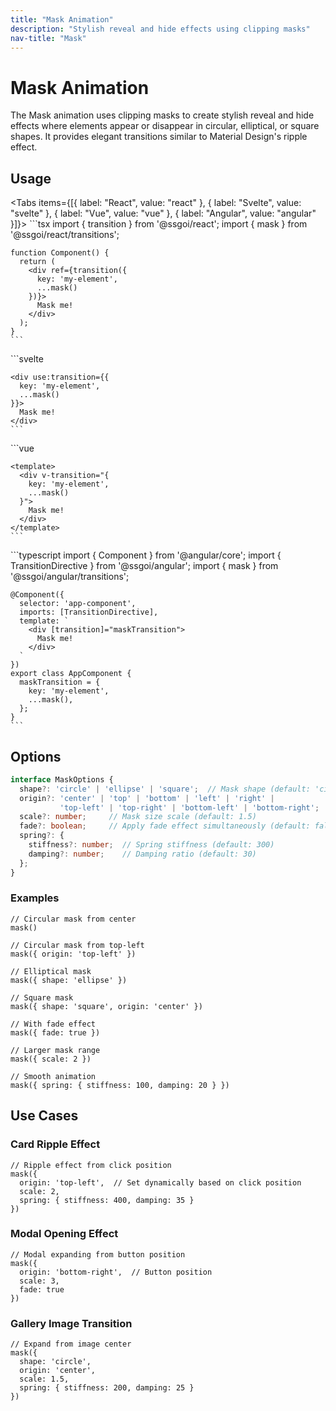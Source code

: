 ```yaml
---
title: "Mask Animation"
description: "Stylish reveal and hide effects using clipping masks"
nav-title: "Mask"
---
```


# Mask Animation

The Mask animation uses clipping masks to create stylish reveal and hide effects where elements appear or disappear in circular, elliptical, or square shapes. It provides elegant transitions similar to Material Design's ripple effect.

<TransitionDemo type="mask" />

## Usage

<Tabs items={[{ label: "React", value: "react" }, { label: "Svelte", value: "svelte" }, { label: "Vue", value: "vue" }, { label: "Angular", value: "angular" }]}>
  <TabPanel value="react">
    ```tsx
    import { transition } from '@ssgoi/react';
    import { mask } from '@ssgoi/react/transitions';

    function Component() {
      return (
        <div ref={transition({
          key: 'my-element',
          ...mask()
        })}>
          Mask me!
        </div>
      );
    }
    ```
  </TabPanel>
  <TabPanel value="svelte">
    ```svelte
    <script>
      import { transition } from '@ssgoi/svelte';
      import { mask } from '@ssgoi/svelte/transitions';
    </script>

    <div use:transition={{
      key: 'my-element',
      ...mask()
    }}>
      Mask me!
    </div>
    ```
  </TabPanel>
  <TabPanel value="vue">
    ```vue
    <script setup>
    import { mask } from '@ssgoi/vue/transitions';
    </script>

    <template>
      <div v-transition="{
        key: 'my-element',
        ...mask()
      }">
        Mask me!
      </div>
    </template>
    ```
  </TabPanel>
  <TabPanel value="angular">
    ```typescript
    import { Component } from '@angular/core';
    import { TransitionDirective } from '@ssgoi/angular';
    import { mask } from '@ssgoi/angular/transitions';

    @Component({
      selector: 'app-component',
      imports: [TransitionDirective],
      template: `
        <div [transition]="maskTransition">
          Mask me!
        </div>
      `
    })
    export class AppComponent {
      maskTransition = {
        key: 'my-element',
        ...mask(),
      };
    }
    ```
  </TabPanel>
</Tabs>

## Options

```typescript
interface MaskOptions {
  shape?: 'circle' | 'ellipse' | 'square';  // Mask shape (default: 'circle')
  origin?: 'center' | 'top' | 'bottom' | 'left' | 'right' | 
           'top-left' | 'top-right' | 'bottom-left' | 'bottom-right';  // Origin position (default: 'center')
  scale?: number;     // Mask size scale (default: 1.5)
  fade?: boolean;     // Apply fade effect simultaneously (default: false)
  spring?: {
    stiffness?: number;  // Spring stiffness (default: 300)
    damping?: number;    // Damping ratio (default: 30)
  };
}
```

### Examples

```tsx
// Circular mask from center
mask()

// Circular mask from top-left
mask({ origin: 'top-left' })

// Elliptical mask
mask({ shape: 'ellipse' })

// Square mask
mask({ shape: 'square', origin: 'center' })

// With fade effect
mask({ fade: true })

// Larger mask range
mask({ scale: 2 })

// Smooth animation
mask({ spring: { stiffness: 100, damping: 20 } })
```

## Use Cases

### Card Ripple Effect

```tsx
// Ripple effect from click position
mask({ 
  origin: 'top-left',  // Set dynamically based on click position
  scale: 2,
  spring: { stiffness: 400, damping: 35 }
})
```

### Modal Opening Effect

```tsx
// Modal expanding from button position
mask({
  origin: 'bottom-right',  // Button position
  scale: 3,
  fade: true
})
```

### Gallery Image Transition

```tsx
// Expand from image center
mask({
  shape: 'circle',
  origin: 'center',
  scale: 1.5,
  spring: { stiffness: 200, damping: 25 }
})
```